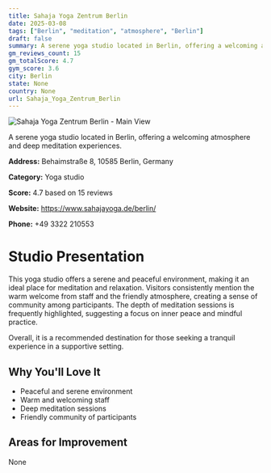 ```yaml
---
title: Sahaja Yoga Zentrum Berlin
date: 2025-03-08
tags: ["Berlin", "meditation", "atmosphere", "Berlin"]  
draft: false
summary: A serene yoga studio located in Berlin, offering a welcoming atmosphere and deep meditation experiences.
gm_reviews_count: 15
gm_totalScore: 4.7
gym_score: 3.6
city: Berlin
state: None
country: None
url: Sahaja_Yoga_Zentrum_Berlin
---
```


<div className="aspect-[16/9] relative my-8">
  <img 
    src="https://streetviewpixels-pa.googleapis.com/v1/thumbnail?panoid=AScmJsmj-At-IKorxwEX0A&cb_client=search.gws-prod.gps&w=408&h=240&yaw=9.347726&pitch=0&thumbfov=100"
    alt="Sahaja Yoga Zentrum Berlin - Main View"
    className="object-cover absolute inset-0 w-full h-full rounded-lg"
  />
</div>

A serene yoga studio located in Berlin, offering a welcoming atmosphere and deep meditation experiences.

**Address:** Behaimstraße 8, 10585 Berlin, Germany

**Category:** Yoga studio

**Score:** 4.7 based on 15 reviews

**Website:** https://www.sahajayoga.de/berlin/

**Phone:** +49 3322 210553

# Studio Presentation

This yoga studio offers a serene and peaceful environment, making it an ideal place for meditation and relaxation. Visitors consistently mention the warm welcome from staff and the friendly atmosphere, creating a sense of community among participants. The depth of meditation sessions is frequently highlighted, suggesting a focus on inner peace and mindful practice.

Overall, it is a recommended destination for those seeking a tranquil experience in a supportive setting.

## Why You'll Love It

- Peaceful and serene environment
- Warm and welcoming staff
- Deep meditation sessions
- Friendly community of participants

## Areas for Improvement

None

<div className="grid grid-cols-1 xl:grid-cols-2 gap-4 my-8">

</div>